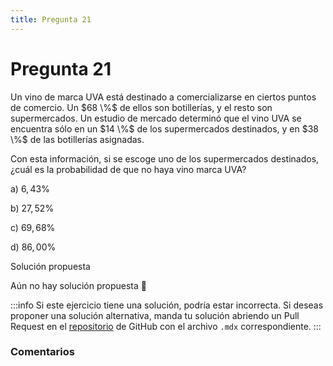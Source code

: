 ```yaml
---
title: Pregunta 21
---
```



# Pregunta 21

<div className="exercise">
Un vino de marca UVA está destinado a comercializarse en ciertos puntos de comercio. Un $68 \%$ de ellos son botillerías, y el resto son supermercados. Un estudio de mercado determinó que el vino UVA se encuentra sólo en un $14 \%$ de los supermercados destinados, y en $38 \%$ de las botillerías asignadas.

Con esta información, si se escoge uno de los supermercados destinados, ¿cuál es la probabilidad de que no haya vino marca UVA?

a) $6,43 \%$

b) $27,52 \%$

c) $69,68 \%$

d) $86,00 \%$
</div>

<MDXDetails>
<summary>Solución propuesta</summary>

Aún no hay solución propuesta 🥲

:::info 
Si este ejercicio tiene una solución, podría estar incorrecta. Si deseas proponer una solución alternativa, manda tu solución abriendo
un Pull Request en el [repositorio](https://github.com/crow-rojas/apuntes-fundamentals/pulls) de GitHub con el archivo
`.mdx` correspondiente. 
:::

</MDXDetails>

### Comentarios

<Disqus
  url="https://crow-rojas.github.io/apuntes-fundamentals/docs/mathematics/probability-and-statistics/exercises/2018-1/p21"
  identifier="docs/mathematics/probability-and-statistics/exercises/2018-1/p21"
  title="2018-1 Probabilidades y Estadística - Pregunta 21"
/>
